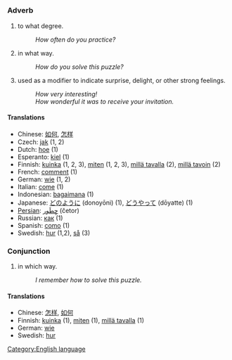 =={{en}}==
[[Category:English language]]
===Adverb===
#to what degree.
#: ''How often do you practice?''
#in what way.
#: ''How do you solve this puzzle?''
#used as a modifier to indicate surprise, delight, or other strong feelings.
#: ''How very interesting!''
#: ''How wonderful it was to receive your invitation.''

==== Translations ====
*Chinese: [[如何]], [[怎样]]
*Czech: [[jak]] (1, 2)
*Dutch: [[hoe]] (1)
*Esperanto: [[kiel]] (1)
*Finnish: [[kuinka]] (1, 2, 3), [[miten]] (1, 2, 3), [[millä tavalla]] (2), [[millä tavoin]] (2)
*French: [[comment]] (1)
*German: [[wie]] (1, 2)
*Italian: [[come]] (1)
*Indonesian: [[bagaimana]] (1)
*Japanese: [[どのように]] (donoyōni) (1), [[どうやって]] (dōyatte) (1)
*[[Persian]]: [[چِطَور]] (četor)
*Russian: [[как]] (1)
*Spanish: [[como]] (1)
*Swedish: [[hur]] (1,2), [[så]] (3)

===Conjunction===
#in which way.
#: ''I remember how to solve this puzzle.''

====Translations====
*Chinese: [[怎样]], [[如何]]
*Finnish: [[kuinka]] (1), [[miten]] (1), [[millä tavalla]] (1)
*German: [[wie]]
*Swedish: [[hur]]